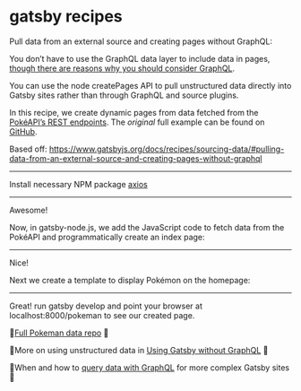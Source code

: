 # gatsby recipes

Pull data from an external source and creating pages without GraphQL:

You don’t have to use the GraphQL data layer to include data in pages, [though there are reasons why you should consider GraphQL](https://www.gatsbyjs.org/docs/why-gatsby-uses-graphql/).

You can use the node createPages API to pull unstructured data directly into Gatsby sites rather than through GraphQL and source plugins.

In this recipe, we create dynamic pages from data fetched from the [PokéAPI’s REST endpoints](https://www.pokeapi.co/). The _original_ full example can be found on [GitHub](https://github.com/jlengstorf/gatsby-with-unstructured-data/).

Based off: https://www.gatsbyjs.org/docs/recipes/sourcing-data/#pulling-data-from-an-external-source-and-creating-pages-without-graphql

---

Install necessary NPM package [axios](https://github.com/axios/axios)

<NPMPackage name='axios' />

---

Awesome!

Now, in gatsby-node.js, we add the JavaScript code to fetch data from the PokéAPI and programmatically create an index page:

<File
  path='gatsby-node.js'
  content='https://gist.githubusercontent.com/toddmath/d3ff1bee961105f0566b29d3255b58d4/raw/f66184327584aecee079ae3f1c54563417807ced/gatsby-node.js'
/>

---

Nice!

Next we create a template to display Pokémon on the homepage:

<File
  path='src/templates/all-pokemon.js'
  content='https://gist.github.com/toddmath/d3ff1bee961105f0566b29d3255b58d4/raw/f66184327584aecee079ae3f1c54563417807ced/all-pokeman.js'
/>

---

Great! run gatsby develop and point your browser at localhost:8000/pokeman to see our created page.

🎈[Full Pokeman data repo](https://github.com/jlengstorf/gatsby-with-unstructured-data/) 🎈

🎈More on using unstructured data in [Using Gatsby without GraphQL](https://www.gatsbyjs.org/docs/using-gatsby-without-graphql/) 🎈

🎈When and how to [query data with GraphQL](https://www.gatsbyjs.org/docs/graphql-concepts/) for more complex Gatsby sites 🎈
